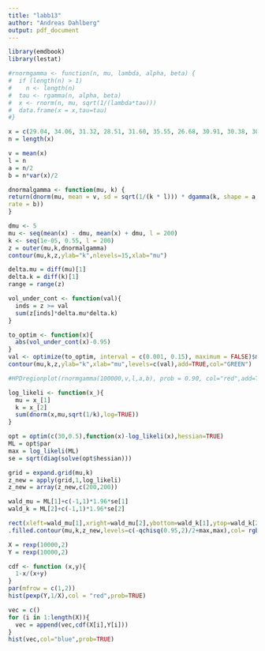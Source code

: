 ```yaml
---
title: "labb13"
author: "Andreas Dahlberg"
output: pdf_document
---
```



```r
library(emdbook)
library(lestat)

#rnormgamma <- function(n, mu, lambda, alpha, beta) {
#  if (length(n) > 1) 
#    n <- length(n)
#  tau <- rgamma(n, alpha, beta)
#  x <- rnorm(n, mu, sqrt(1/(lambda*tau)))
#  data.frame(x = x,tau=tau)
#}

x = c(29.04, 34.06, 31.32, 28.51, 31.60, 35.55, 26.68, 30.91, 30.38, 30.28)
n = length(x)

v = mean(x)
l = n
a = n/2
b = n*var(x)/2

dnormalgamma <- function(mu, k) {
return(dnorm(mu, mean = v, sd = sqrt(1/(k * l))) * dgamma(k, shape = a,
rate = b))
}

dmu <- 5
mu <- seq(mean(x) - dmu, mean(x) + dmu, l = 200)
k <- seq(1e-05, 0.55, l = 200)
z = outer(mu,k,dnormalgamma)
contour(mu,k,z,ylab="k",nlevels=15,xlab="mu")

delta.mu = diff(mu)[1]
delta.k = diff(k)[1]
range = range(z)

vol_under_cont <- function(val){
  inds = z >= val
  sum(z[inds]*delta.mu*delta.k)
}

to_optim <- function(x){
  abs(vol_under_cont(x)-0.95)
}
val <- optimize(to_optim, interval = c(0.001, 0.15), maximum = FALSE)$min
contour(mu,k,z,ylab="k",xlab="mu",levels=c(val),add=TRUE,col="GREEN")

#HPDregionplot(rnormgamma(100000,v,l,a,b), prob = 0.90, col="red",add=TRUE)

log_likeli <- function(x_){
  mu = x_[1]
  k = x_[2]
  sum(dnorm(x,mu,sqrt(1/k),log=TRUE))
}

opt = optim(c(30,0.5),function(x)-log_likeli(x),hessian=TRUE)
ML = opt$par
max = log_likeli(ML)
se = sqrt(diag(solve(opt$hessian)))

grid = expand.grid(mu,k)
z_new = apply(grid,1,log_likeli)
z_new = array(z_new,c(200,200))

wald_mu = ML[1]+c(-1,1)*1.96*se[1]
wald_k = ML[2]+c(-1,1)*1.96*se[2]

rect(xleft=wald_mu[1],xright=wald_mu[2],ybottom=wald_k[1],ytop=wald_k[2],col = rgb(0.7, 0.7, 0.7, 0.4))
.filled.contour(mu,k,z_new,levels=c(-qchisq(0.95,2)/2+max,max),col= rgb(1, 0, 0, 0.3))
```


```r
X = rexp(10000,2)
Y = rexp(10000,2)

cdf <- function (x,y){
  1-x/(x+y)
}
par(mfrow = c(1,2))
hist(pexp(Y,1/X),col = "red",prob=TRUE)

vec = c()
for (i in 1:length(X)){
  vec = append(vec,cdf(X[i],Y[i]))
}
hist(vec,col="blue",prob=TRUE)

```






